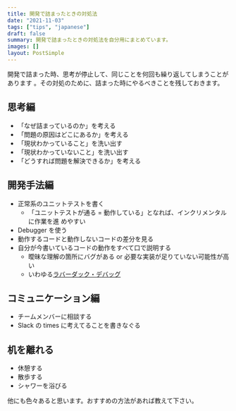 ```yaml
---
title: 開発で詰まったときの対処法
date: "2021-11-03"
tags: ["tips", "japanese"]
draft: false
summary: 開発で詰まったときの対処法を自分用にまとめています。
images: []
layout: PostSimple
---
```


開発で詰まった時、思考が停止して、同じことを何回も繰り返してしまうことがあります
。その対処のために、詰まった時にやるべきことを残しておきます。

## 思考編

- 「なぜ詰まっているのか」を考える
- 「問題の原因はどこにあるか」を考える
- 「現状わかっていること」を洗い出す
- 「現状わかっていないこと」を洗い出す
- 「どうすれば問題を解決できるか」を考える

## 開発手法編

- 正常系のユニットテストを書く
  - 「ユニットテストが通る = 動作している」となれば、インクリメンタルに作業を進
    めやすい
- Debugger を使う
- 動作するコードと動作しないコードの差分を見る
- 自分が今書いているコードの動作をすべて口で説明する
  - 曖昧な理解の箇所にバグがある or 必要な実装が足りていない可能性が高い
  - いわゆる[ラバーダック・デバッグ](https://ja.wikipedia.org/wiki/%E3%83%A9%E3%83%90%E3%83%BC%E3%83%80%E3%83%83%E3%82%AF%E3%83%BB%E3%83%87%E3%83%90%E3%83%83%E3%82%B0)

## コミュニケーション編

- チームメンバーに相談する
- Slack の times に考えてることを書きなぐる

## 机を離れる

- 休憩する
- 散歩する
- シャワーを浴びる

他にも色々あると思います。おすすめの方法があれば教えて下さい。
